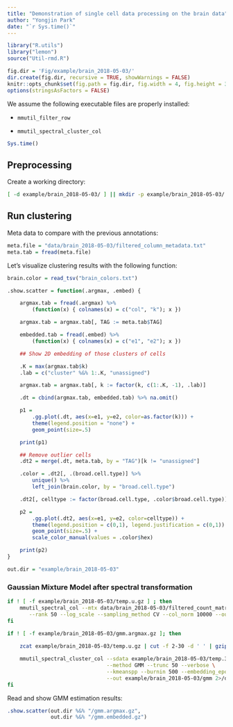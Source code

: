 ```yaml
---
title: "Demonstration of single cell data processing on the brain data"
author: "Yongjin Park"
date: "`r Sys.time()`"
---
```


```r
library("R.utils")
library("lemon")
source("Util-rmd.R")

fig.dir = 'Fig/example/brain_2018-05-03/'
dir.create(fig.dir, recursive = TRUE, showWarnings = FALSE)
knitr::opts_chunk$set(fig.path = fig.dir, fig.width = 4, fig.height = 3)
options(stringsAsFactors = FALSE)
```

We assume the following executable files are properly installed:

* `mmutil_filter_row`

* `mmutil_spectral_cluster_col`

```r
Sys.time()
```

## Preprocessing

Create a working directory:

```bash
[ -d example/brain_2018-05-03/ ] || mkdir -p example/brain_2018-05-03/
```

## Run clustering

Meta data to compare with the previous annotations:

```r
meta.file = "data/brain_2018-05-03/filtered_column_metadata.txt"
meta.tab = fread(meta.file)
```

Let's visualize clustering results with the following function:

```r
brain.color = read_tsv("brain_colors.txt")

.show.scatter = function(.argmax, .embed) {

    argmax.tab = fread(.argmax) %>%
        (function(x) { colnames(x) = c("col", "k"); x })

    argmax.tab = argmax.tab[, TAG := meta.tab$TAG]

    embedded.tab = fread(.embed) %>%
        (function(x) { colnames(x) = c("e1", "e2"); x })

    ## Show 2D embedding of those clusters of cells

    .K = max(argmax.tab$k)
    .lab = c("cluster" %&% 1:.K, "unassigned")

    argmax.tab = argmax.tab[, k := factor(k, c(1:.K, -1), .lab)]

    .dt = cbind(argmax.tab, embedded.tab) %>% na.omit()

    p1 =
        .gg.plot(.dt, aes(x=e1, y=e2, color=as.factor(k))) +
        theme(legend.position = "none") +
        geom_point(size=.5)

    print(p1)

    ## Remove outlier cells
    .dt2 = merge(.dt, meta.tab, by = "TAG")[k != "unassigned"]

    .color = .dt2[, .(broad.cell.type)] %>%
        unique() %>%
        left_join(brain.color, by = "broad.cell.type")

    .dt2[, celltype := factor(broad.cell.type, .color$broad.cell.type)]

    p2 =
        .gg.plot(.dt2, aes(x=e1, y=e2, color=celltype)) +
        theme(legend.position = c(0,1), legend.justification = c(0,1)) +
        geom_point(size=.5) +
        scale_color_manual(values = .color$hex)

    print(p2)
}
```

```r
out.dir = "example/brain_2018-05-03"
```

### Gaussian Mixture Model after spectral transformation
```bash
if ! [ -f example/brain_2018-05-03/temp.u.gz ] ; then
	mmutil_spectral_col --mtx data/brain_2018-05-03/filtered_count_matrix.mtx.gz \
       --rank 50 --log_scale --sampling_method CV --col_norm 10000 --out example/brain_2018-05-03/temp 
fi
```

```bash
if ! [ -f example/brain_2018-05-03/gmm.argmax.gz ]; then
	
	zcat example/brain_2018-05-03/temp.u.gz | cut -f 2-30 -d ' ' | gzip > example/brain_2018-05-03/temp.30.u.gz

    mmutil_spectral_cluster_col --sdata example/brain_2018-05-03/temp.30.u.gz \
                                --method GMM --trunc 50 --verbose \
                                --kmeanspp --burnin 500 --embedding_epochs 50 \
                                --out example/brain_2018-05-03/gmm 2>/dev/null
fi
```

Read and show GMM estimation results:

```r
.show.scatter(out.dir %&% "/gmm.argmax.gz",
              out.dir %&% "/gmm.embedded.gz")
```
